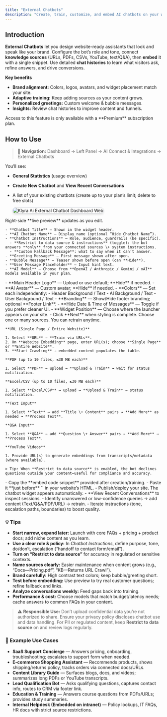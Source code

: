 ```yaml
---
title: "External Chatbots"
description: "Create, train, customize, and embed AI chatbots on your website using models from OpenAI, Anthropic, Google Gemini, and xAI—with brand-aligned UI, data-aware answers, and live user insights."
---
```


## Introduction

**External Chatbots** let you design website-ready assistants that look and speak like your brand. Configure the bot’s role and tone, connect **knowledge sources** (URLs, PDFs, CSVs, YouTube, text/Q&A), then **embed** it with a single snippet. Use detailed **chat histories** to learn what visitors ask, refine answers, and drive conversions.

**Key benefits**

- **Brand alignment:** Colors, logos, avatars, and widget placement match your site.
- **Adaptive training:** Keep adding sources as your content grows.
- **Personalized greetings:** Custom welcome & bubble messages.
- **Insights:** Review chat histories to improve content and funnels.

<Warning>
  Access to this feature is only available with a **Premium** subscription plan.
</Warning>

## How to Use

> 🔎 **Navigation:** Dashboard → Left Panel → AI Connect & Integrations → External Chatbots

You’ll see:

- **General Statistics** (usage overview)
- **Create New Chatbot** and **View Recent Conversations**
- A list of your existing chatbots (create up to your plan’s limit; delete to free slots)

  <img
    src="/images/klyra-ai-external-chatbot-dashboard.webp"
    alt="Klyra Ai External Chatbot Dashboard Web"
    class="border rounded-lg shadow-md"
    style="border: 1px solid #d1d5db; border-radius: 8px; box-shadow: 0 4px 6px rgba(0,0,0,0.1);"
  />

<Steps>
  <Step title="Configure Chatbot (Logic & Model)">
    Right-side **live preview** updates as you edit.

    - **Chatbot Title** — Shown in the widget header.
    - **AI Chatbot Name** — Display name (optional “Hide Chatbot Name”).
    - **Chatbot Instructions** — Role, audience, guardrails (be specific).
      - **Restrict to data source & instructions** (toggle): the bot answers **only** from your connected sources \+ system instructions.
      - **Custom Fallback Message**: what to say when it can’t answer.
    - **Greeting Message** — First message shown after open.
    - **Bubble Message** — Teaser shown before open (can **Hide**).
    - **User Message Placeholder** — Input hint text.
    - **AI Model** — Choose from **OpenAI / Anthropic / Gemini / xAI** models available in your plan.
  </Step>
  <Step title="Customize Chatbot (Brand & UI)">
    - **Main Header Logo** — Upload or use default; **Hide** if needed.
    - **AI Avatar** — Custom avatar; **Hide** if needed.
    - **Colors** — Set each independently:
      - Header Background / Text
      - AI Background / Text
      - User Background / Text
    - **Branding** — Show/Hide footer branding; optional **Footer Link**.
    - **Hide Date & Time of Messages** — Toggle if you prefer cleaner UI.
    - **Widget Position** — Choose where the launcher appears on your site.
    - Click **Next** when styling is complete.
  </Step>
  <Step title="Training — Add a Knowledge Base">
    Choose one or many sources. You can retrain anytime.

    **URL (Single Page / Entire Website)**

    1. Select **URL** → **Train via URLs**.
    2. On **Website Embedding** page, enter URL(s); choose **Single Page** or **Entire Website**.
    3. **Start Crawling** → embedded content populates the table.

    **PDF (up to 10 files, ≤30 MB each)**

    1. Select **PDF** → upload → **Upload & Train** → wait for status notification.

    **Excel/CSV (up to 10 files, ≤30 MB each)**

    1. Select **Excel/CSV** → upload → **Upload & Train** → status notification.

    **Text Input**

    1. Select **Text** → add **Title \+ Content** pairs → **Add More** as needed → **Process Text**.

    **Q&A Input**

    1. Select **Q&A** → add **Question \+ Answer** pairs → **Add More** → **Process Text**.

    **YouTube Videos**

    1. Provide URL(s) to generate embeddings from transcripts/metadata (where available).

    > Tip: When **Restrict to data source** is enabled, the bot declines questions outside your content—useful for compliance and accuracy.
  </Step>
  <Step title="Embed on Your Website">
    - Copy the **embed code snippet** provided after creation/training.
    - Paste it **just before** `</body>` in your website’s HTML.
    - Publish/deploy your site. The chatbot widget appears automatically.
  </Step>
  <Step title="Monitor & Improve">
    - **View Recent Conversations** to inspect sessions.
    - Identify unanswered or low-confidence queries → add content (Text/Q&A/PDF/URL) → retrain.
    - Iterate instructions (tone, escalation paths, boundaries) to boost quality.
  </Step>
</Steps>

### 💡 Tips

- **Start narrow, expand later:** Launch with core FAQs \+ pricing \+ product docs; add niche content as you learn.
- **Use a clear role & policy:** In _Chatbot Instructions_, define purpose, tone, do/don’t, escalation (“handoff to contact form/email”).
- **Turn on “Restrict to data source”** for accuracy in regulated or sensitive contexts.
- **Name sources clearly:** Easier maintenance when content grows (e.g., “Docs—Pricing.pdf”, “KB—Returns URL Crawl”).
- **Brand carefully:** High contrast text colors; keep bubble/greeting short.
- **Test before embedding:** Use preview to try real customer questions; refine fallback and links.
- **Analyze conversations weekly:** Feed gaps back into training.
- **Performance & cost:** Choose models that match budget/latency needs; cache answers to common FAQs in your content.

> ⚠️ **Responsible Use:** Don’t upload confidential data you’re not authorized to share. Ensure your privacy policy discloses chatbot use and data handling. For PII or regulated content, keep **Restrict to data source** on and review logs regularly.

### 📌 Example Use Cases

- **SaaS Support Concierge** — Answers pricing, onboarding, troubleshooting; escalates to support form when needed.
- **E-commerce Shopping Assistant** — Recommends products, shows shipping/returns policy, tracks orders via connected docs/URLs.
- **Content Library Guide** — Surfaces blogs, docs, and videos; summarizes long PDFs or YouTube transcripts.
- **Lead Qualification Bot** — Asks qualifying questions, captures contact info, routes to CRM via footer link.
- **Education & Training** — Answers course questions from PDFs/URLs; provides study summaries.
- **Internal Helpdesk (Embedded on intranet)** — Policy lookups, IT FAQs, HR docs with strict source restrictions.